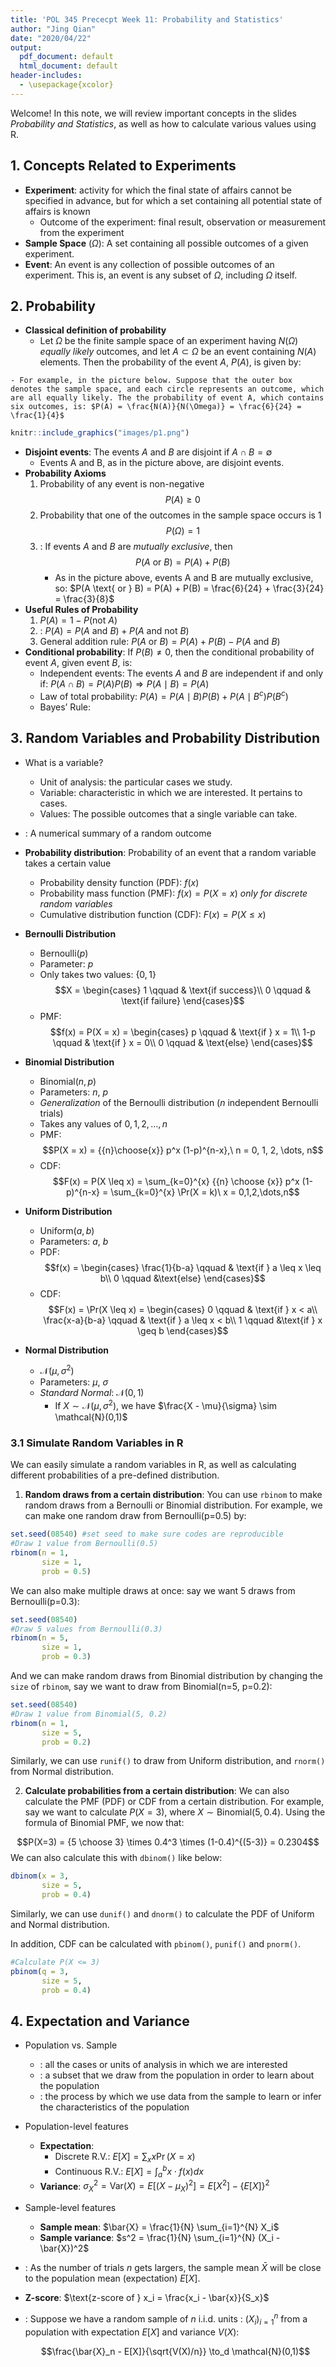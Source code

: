 ```yaml
---
title: 'POL 345 Prececpt Week 11: Probability and Statistics'
author: "Jing Qian"
date: "2020/04/22"
output:
  pdf_document: default
  html_document: default
header-includes:
  - \usepackage{xcolor}
---
```


Welcome! In this note, we will review important concepts in the slides *Probability and Statistics*, as well as how to calculate various values using R. 

## 1. Concepts Related to Experiments

- **Experiment**: activity for which the final state of affairs cannot be specified in advance, but for which a set containing all potential state of affairs is known
    - Outcome of the experiment: final result, observation or measurement from the experiment
- **Sample Space** ($\Omega$): A set containing all possible outcomes of a given experiment.
- **Event**: An event is any collection of possible outcomes of an experiment. This is, an event is any subset of $\Omega$, including $\Omega$ itself.

## 2. Probability

- **Classical definition of probability**
    - Let $\Omega$ be the finite sample space of an experiment having $N(\Omega)$ *equally likely* outcomes, and let $A \subset \Omega$ be an event containing $N(A)$ elements. Then the probability of the event $A$, $P(A)$, is given by:

\begin{equation}
  P(A) = \frac{N(A)}{N(\Omega)}
\end{equation}

    - For example, in the picture below. Suppose that the outer box denotes the sample space, and each circle represents an outcome, which are all equally likely. The the probability of event A, which contains six outcomes, is: $P(A) = \frac{N(A)}{N(\Omega)} = \frac{6}{24} = \frac{1}{4}$
    
```r
knitr::include_graphics("images/p1.png")
```


- **Disjoint events**: The events $A$ and $B$ are disjoint if $A \cap B = \emptyset$
    - Events A and B, as in the picture above, are disjoint events.
    
- **Probability Axioms**
    1. Probability of any event is non-negative
    $$P(A) \geq 0$$
    2. Probability that one of the outcomes in the sample space occurs is 1
    $$P(\Omega) = 1$$
    3. \textcolor{red}{Addition Rule}: If events $A$ and $B$ are *mutually exclusive*, then
    $$P(A\ \text{or}\ B) = P(A) + P(B)$$
        - As in the picture above, events A and B are mutually exclusive, so: $P(A \text{ or } B) = P(A) + P(B) = \frac{6}{24} + \frac{3}{24} = \frac{3}{8}$
    
- **Useful Rules of Probability**
    1. $P(A) = 1 - P(\text{not } A)$
    2. \textcolor{red}{Law of Total Probability}: $P(A) = P(A \text{ and } B) + P(A \text{ and not } B)$
    3. General addition rule: $P(A \text{ or } B) = P(A) + P(B) - P(A \text{ and } B)$
    
- **Conditional probability**: If $P(B) \neq 0$, then the conditional probability of event $A$, given event $B$, is:
  \begin{equation}
    P(A \mid B) = \frac{P(A \cap B)}{P(B)}
  \end{equation}
    - Independent events: The events $A$ and $B$ are independent if and only if: $P(A \cap B) = P(A) P(B) \Rightarrow P(A \mid B) = P(A)$
    - Law of total probability: $P(A) = P(A \mid B) P(B) + P(A \mid B^c)P(B^c)$
    - Bayes' Rule: 
    \begin{equation}
      P(A \mid B) = \frac{P(B \mid A) P(A)}{P(B)}
    \end{equation}

## 3. Random Variables and Probability Distribution

- What is a variable?
    - Unit of analysis: the particular cases we study.
    - Variable: characteristic in which we are interested. It pertains to cases.
    - Values: The possible outcomes that a single variable can take.
    
- \textcolor{red}{Random variable}: A numerical summary of a random outcome

- **Probability distribution**: Probability of an event that a random variable takes a certain value
    - Probability density function (PDF): $f(x)$
    - Probability mass function (PMF): $f(x) = P(X = x)$ *only for discrete random variables*
    - Cumulative distribution function (CDF): $F(x) = P(X \leq x)$
    
- **Bernoulli Distribution**
    - Bernoulli$(p)$
    - Parameter: $p$
    - Only takes two values: $\{0, 1\}$
    $$X = 
    \begin{cases}
      1 \qquad & \text{if success}\\
      0 \qquad & \text{if failure}
    \end{cases}$$
    - PMF: 
    $$f(x) = P(X = x) = 
    \begin{cases}
      p \qquad & \text{if } x = 1\\
      1-p \qquad & \text{if } x = 0\\
      0 \qquad & \text{else}
    \end{cases}$$

- **Binomial Distribution**
    - Binomial$(n, p)$
    - Parameters: $n$, $p$
    - *Generalization* of the Bernoulli distribution ($n$ independent Bernoulli trials)
    - Takes any values of $0, 1, 2, \dots, n$
    - PMF:
    $$P(X = x) = {{n}\choose{x}} p^x (1-p)^{n-x},\ n = 0, 1, 2, \dots, n$$
    - CDF: 
    $$F(x) = P(X \leq x) = \sum_{k=0}^{x} {{n} \choose {x}} p^x (1-p)^{n-x} = \sum_{k=0}^{x} \Pr(X = k)\ x = 0,1,2,\dots,n$$
- **Uniform Distribution**
    - Uniform$(a,b)$
    - Parameters: $a$, $b$
    - PDF:
      $$f(x) = 
      \begin{cases}
      \frac{1}{b-a} \qquad & \text{if } a \leq x \leq b\\
      0 \qquad &\text{else}
      \end{cases}$$
    - CDF: 
    $$F(x) = \Pr(X \leq x) = 
    \begin{cases}
      0 \qquad & \text{if } x < a\\
      \frac{x-a}{b-a} \qquad & \text{if } a \leq x < b\\
      1 \qquad &\text{if } x \geq b
    \end{cases}$$
- **Normal Distribution**
    - $\mathcal{N}(\mu, \sigma^2)$
    - Parameters: $\mu$, $\sigma$
    - *Standard Normal*: $\mathcal{N}(0, 1)$
        - If $X \sim \mathcal{N}(\mu, \sigma^2)$, we have $\frac{X - \mu}{\sigma} \sim \mathcal{N}(0,1)$

### 3.1 Simulate Random Variables in R

We can easily simulate a random variables in R, as well as calculating different probabilities of a pre-defined distribution. 

1. **Random draws from a certain distribution**: You can use `rbinom` to make random draws from a Bernoulli or Binomial distribution. For example, we can make one random draw from Bernoulli(p=0.5) by:

```r
set.seed(08540) #set seed to make sure codes are reproducible
#Draw 1 value from Bernoulli(0.5)
rbinom(n = 1,
       size = 1,
       prob = 0.5)
```

We can also make multiple draws at once: say we want 5 draws from Bernoulli(p=0.3):

```r
set.seed(08540)
#Draw 5 values from Bernoulli(0.3)
rbinom(n = 5,
       size = 1,
       prob = 0.3)
```

And we can make random draws from Binomial distribution by changing the `size` of `rbinom`, say we want to draw from Binomial(n=5, p=0.2):

```r
set.seed(08540)
#Draw 1 value from Binomial(5, 0.2)
rbinom(n = 1,
       size = 5,
       prob = 0.2)
```

Similarly, we can use `runif()` to draw from Uniform distribution, and `rnorm()` from Normal distribution.

2. **Calculate probabilities from a certain distribution**: We can also calculate the PMF (PDF) or CDF from a certain distribution. For example, say we want to calculate $P(X=3)$, where $X \sim \text{Binomial}(5, 0.4)$. Using the formula of Binomial PMF, we now that:

$$P(X=3) = {5 \choose 3} \times 0.4^3 \times (1-0.4)^{(5-3)} = 0.2304$$
We can also calculate this with `dbinom()` like below:

```r
dbinom(x = 3,
       size = 5,
       prob = 0.4)
```

Similarly, we can use `dunif()` and `dnorm()` to calculate the PDF of Uniform and Normal distribution.

In addition, CDF can be calculated with `pbinom()`, `punif()` and `pnorm()`.

```r
#Calculate P(X <= 3) 
pbinom(q = 3,
       size = 5,
       prob = 0.4)
```


## 4. Expectation and Variance

- Population vs. Sample
    - \textcolor{red}{Population}: all the cases or units of analysis in which we are interested
    - \textcolor{red}{Sample}: a subset that we draw from the population in order to learn about the population
    - \textcolor{red}{Inference}: the process by which we use data from the sample to learn or infer the characteristics of the population
    
- Population-level features
    - **Expectation**: 
        - Discrete R.V.: $E[X] = \sum_{x} x \Pr(X = x)$
        - Continuous R.V.: $E[X] = \int_{a}^{b} x \cdot f(x) dx$
    - **Variance**: $\sigma_X^2 = \text{Var}(X) = E[(X - \mu_X)^2] = E[X^2] - \{E[X]\}^2$

- Sample-level features
    - **Sample mean**: $\bar{X} = \frac{1}{N} \sum_{i=1}^{N} X_i$
    - **Sample variance**: $s^2 = \frac{1}{N} \sum_{i=1}^{N} (X_i - \bar{X})^2$
    
- \textcolor{red}{Law of Large Numbers}: As the number of trials $n$ gets largers, the sample mean $\bar{X}$ will be close to the population mean (expectation) $E[X]$.

- **Z-score**: $\text{z-score of } x_i = \frac{x_i - \bar{x}}{S_x}$

- \textcolor{red}{Central Limit Theorem (CLT)}: Suppose we have a random sample of $n$ i.i.d. units : $(X_i)_{i=1}^{n}$ from a population with expectation $E[X]$ and variance $V(X)$:

  $$\frac{\bar{X}_n - E[X]}{\sqrt{V(X)/n}} \to_d \mathcal{N}(0,1)$$